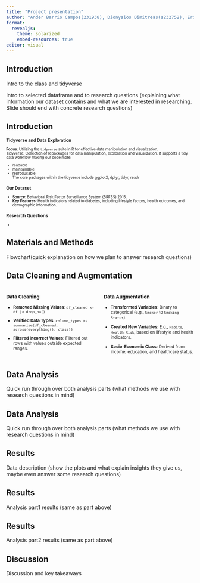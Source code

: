 ```yaml
---
title: "Project presentation"
author: "Ander Barrio Campos(231938), Dionysios Dimitreas(s232752), Erikas Mikužis(s223164), Valeria Tedeschi(s231945), Angeliki Vliora(233059)"
format:
  revealjs:
    theme: solarized
    embed-resources: true
editor: visual
---
```


## Introduction

Intro to the class and tidyverse

Intro to selected dataframe and to research questions (explaining what information our dataset contains and what we are interested in researching. Slide should end with concrete research questions)

## Introduction

::: {style="font-size: 0.7em;"}
### Tidyverse and Data Exploration

**Focus**: Utilizing the `tidyverse` suite in R for effective data manipulation and visualization.\
Tidyverse: Collection of R packages for data manipulation, exploration and visualization. It supports a tidy data workflow making our code more:

::: nonincremental
-   readable
-   maintainable
-   reproducable\
    The core packages within the tidyverse include ggplot2, dplyr, tidyr, readr\
:::

### Our Dataset

-   **Source**: Behavioral Risk Factor Surveillance System (BRFSS) 2015.
-   **Key Features**: Health indicators related to diabetes, including lifestyle factors, health outcomes, and demographic information.

### Research Questions

-   
:::

## Materials and Methods

Flowchart(quick explanation on how we plan to answer research questions)

## Data Cleaning and Augmentation

<div style="display: flex; font-size: 0.8em;">

::: {style="flex: 1; padding-right: 10px;"}
### Data Cleaning

-   **Removed Missing Values**: `df_cleaned <- df |> drop_na()`

-   **Verified Data Types**: `column_types <- summarise(df_cleaned, across(everything(), class))`

-   **Filtered Incorrect Values**: Filtered out rows with values outside expected ranges.

    </div>

    <div style="flex: 1; padding-left: 10px;">

### Data Augmentation

-   **Transformed Variables**: Binary to categorical (e.g., `Smoker` to `Smoking Status`).

-   **Created New Variables**: E.g., `Habits`, `Health Risk`, based on lifestyle and health indicators.

-   **Socio-Economic Class**: Derived from income, education, and healthcare status.

    </div>
:::

## Data Analysis

Quick run through over both analysis parts (what methods we use with research questions in mind)

## Data Analysis

Quick run through over both analysis parts (what methods we use with research questions in mind)

## Results

Data description (show the plots and what explain insights they give us, maybe even answer some research questions)

## Results

Analysis part1 results (same as part above)

## Results

Analysis part2 results (same as part above)

## Discussion

Discussion and key takeaways
